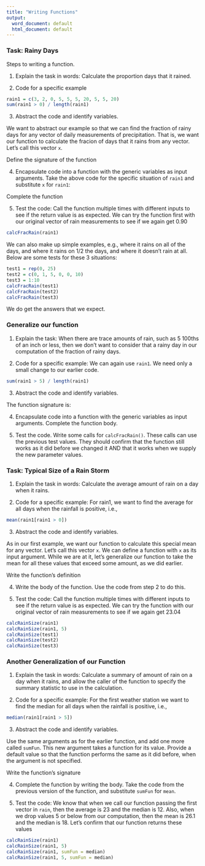 ```yaml
---
title: "Writing Functions"
output:
  word_document: default
  html_document: default
---
```


### Task: Rainy Days

Steps to writing a function.

1. Explain the task in words: Calculate the proportion days that it rained.

2. Code for a specific example

```r
rain1 = c(3, 2, 0, 5, 5, 5, 20, 5, 5, 20)
sum(rain1 > 0) / length(rain1)
```

3. Abstract the code and identify variables.

We want to abstract our example so that we can find the fraction of rainy days for any vector of daily measurements of precipitation. 
That is, we want our function to calculate the fracion of days that it rains from any vector. 
Let's call this vector `x`. 

Define the signature of the function



4. Encapsulate code into a function with the generic variables as input arguments. Take the above code for the specific situation of `rain1` and substitute `x` for `rain1`:

Complete the function



5. Test the code: Call the function multiple times with different inputs to see if the return value is as expected. We can try the function first with our original vector of rain measurements to see if we again get 0.90


```r
calcFracRain(rain1)
```

We can also make up simple examples, e.g., where it rains on all of the days, and where it rains on 1/2 the days, and where it doesn't rain at all. Below are some tests for these 3 situations:

```r
test1 = rep(0, 25)
test2 = c(0, 1, 5, 0, 0, 10)
test3 = 1:10
calcFracRain(test1)
calcFracRain(test2)
calcFracRain(test3)
```

We do get the answers that we expect. 


### Generalize our function

1. Explain the task: When there are trace amounts of rain, such as 5 100ths of an inch or less, then we don't want to consider that a rainy day in our computation of the fraction of rainy days. 


2. Code for a specific example: We can again use `rain1`. 
We need only a small change to our earlier code.

```r
sum(rain1 > 5) / length(rain1)
```

3. Abstract the code and identify variables.

The function signature is: 




4. Encapsulate code into a function with the generic variables as input arguments. Complete the function body.




5. Test the code. Write some calls for `calcFracRain()`.
These calls can use the previous test values. They should confirm
that the function still works as it did before we changed it AND
that it works when we supply the new parameter values.



### Task: Typical Size of a Rain Storm

1. Explain the task in words: Calculate the average amount of rain on a day when it rains. 

2. Code for a specific example: For rain1, we want to find the average for all days when the rainfall is positive, i.e., 

```r
mean(rain1[rain1 > 0])
```

3. Abstract the code and identify variables.

As in our first example, we want our function to calculate this special mean for any vector. Let's call this vector `x`. We can define a function with `x` as its input argument. While we are at it, let's generalize our function to take the mean for all these values that exceed some amount, as we did earlier.

Write the function's definition



4. Write the body of the function. Use the code from step 2 to do this.




5. Test the code: Call the function multiple times with different inputs to see if the return value is as expected. We can try the function with our original vector of rain measurements to see if we again get 23.04


```r
calcRainSize(rain1)
calcRainSize(rain1, 5)
calcRainSize(test1)
calcRainSize(test2)
calcRainSize(test3)
```




### Another Generalization of our Function


1. Explain the task in words: Calculate a summary of amount of rain on a day when it rains, and allow the caller of the function to specify the summary statistic to use in the calculation.

2. Code for a specific example: For the first weather station we want to find the median for all days when the rainfall is positive, i.e., 

```r
median(rain1[rain1 > 5])
```

 
3. Abstract the code and identify variables.

Use the same arguments as for the earlier function, and add one more called
`sumFun`. This new argument takes a function for its value.
Provide a default value so that the function performs the same 
as it did before, when the argument is not specified. 



Write the function's signature




4. Complete the function by writing the body. 
 Take the code from the previous version of the function, and substitute `sumFun` for `mean`. 




5. Test the code: We know that when we call our function passing the first vector in `rain`, then the average is 23 and the median is 12. Also, when we drop values 5 or below from our computation, then the mean is 26.1 and the median is 18. Let's confirm that our function returns these values


```r
calcRainSize(rain1)
calcRainSize(rain1, 5)
calcRainSize(rain1, sumFun = median)
calcRainSize(rain1, 5, sumFun = median)
```

